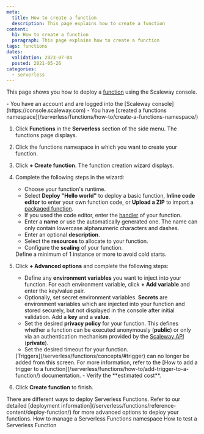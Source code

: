 ```yaml
---
meta:
  title: How to create a function
  description: This page explains how to create a function
content:
  h1: How to create a function
  paragraph: This page explains how to create a function
tags: functions 
dates:
  validation: 2023-07-04
  posted: 2021-05-26
categories:
  - serverless
---
```


This page shows you how to deploy a [function](/serverless/functions/concepts/#function) using the Scaleway console.

<Macro id="iam-requirements" />

<Message type="requirement">
  - You have an account and are logged into the [Scaleway console](https://console.scaleway.com)
  - You have [created a functions namespace](/serverless/functions/how-to/create-a-functions-namespace/)
</Message>

1. Click **Functions** in the **Serverless** section of the side menu. The functions page displays.

2. Click the functions namespace in which you want to create your function.

3. Click **+ Create function**. The function creation wizard displays.

4. Complete the following steps in the wizard: 
    - Choose your function's runtime.
    - Select **Deploy "Hello world"** to deploy a basic function, **Inline code editor** to enter your own function code, or **Upload a ZIP** to import a [packaged function](/serverless/functions/how-to/package-function-dependencies-in-zip/).
    - If you used the code editor, enter the [handler](/serverless/functions/concepts/#handler) of your function.
    - Enter a **name** or use the automatically generated one. The name can only contain lowercase alphanumeric characters and dashes.
    - Enter an optional **description**.
    - Select the **resources** to allocate to your function.
    - Configure the **scaling** of your function.
    <Message type="tip">
      Define a minimum of 1 instance or more to avoid cold starts.
    </Message>
5. Click **+ Advanced options** and complete the following steps:
    - Define any **environment variables** you want to inject into your function. For each environment variable, click **+ Add variable** and enter the key/value pair.
    - Optionally, set secret environment variables. **Secrets** are environment variables which are injected into your function and stored securely, but not displayed in the console after initial validation. Add a **key** and a **value**.
    - Set the desired **privacy policy** for your function. This defines whether a function can be executed anonymously (**public**) or only via an authentication mechanism provided by the [Scaleway API](https://www.scaleway.com/en/developers/api/serverless-functions/#authentication) (**private**).
    - Set the desired timeout for your function.
    <Message type="note">
      [Triggers](/serverless/functions/concepts/#trigger) can no longer be added from this screen. For more information, refer to the [How to add a trigger to a function](/serverless/functions/how-to/add-trigger-to-a-function/) documentation.
    </Message>
    - Verify the **estimated cost**.
6. Click **Create function** to finish.

<Message type="tip">
  There are different ways to deploy Serverless Functions. Refer to our detailed [deployment information](/serverless/functions/reference-content/deploy-function/) for more advanced options to deploy your functions.
</Message>

<Navigation title="See Also">
  <PreviousButton to="/serverless/functions/how-to/manage-a-functions-namespace/">How to manage a Serverless Functions namespace</PreviousButton>
  <NextButton to="/serverless/functions/how-to/test-a-function/">How to test a Serverless Function</NextButton>
</Navigation>
